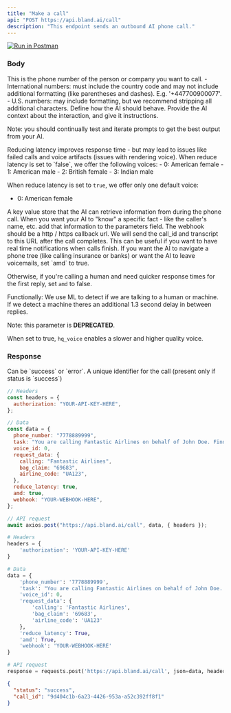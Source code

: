 ```yaml
---
title: "Make a call"
api: "POST https://api.bland.ai/call"
description: "This endpoint sends an outbound AI phone call."
---
```


[![Run in Postman](https://run.pstmn.io/button.svg)](https://app.getpostman.com/run-collection/27330001-7ac5597c-12af-4a89-a44c-65dd0ef55b5c?action=collection%2Ffork&source=rip_markdown&collection-url=entityId%3D27330001-7ac5597c-12af-4a89-a44c-65dd0ef55b5c%26entityType%3Dcollection%26workspaceId%3D79400b03-c195-4b0e-a5c8-86d5f13eea6f)

### Body

<ParamField body="phone_number" type="string" required>
  This is the phone number of the person or company you want to call. 
  - International numbers: must include the country code and may not include
  additional formatting (like parentheses and dashes). E.g. '+447700900077'.
  - U.S. numbers: may include formatting, but we recommend stripping
  all additional characters.
</ParamField>

<ParamField body="task" type="string" required>
  Define how the AI should behave. Provide the AI context about the interaction, and give it instructions. 

  Note: you should continually test and iterate prompts to get the best output from your AI.
</ParamField>

<ParamField body="reduce_latency" type="boolean" default="true">
  Reducing latency improves response time - but may lead to issues like failed
  calls and voice artifacts (issues with rendering voice).
</ParamField>

<ParamField body="voice_id" type="number" default="0">
  When reduce latency is set to `false`, we offer the following voices:
  - 0: American female
  - 1: American male
  - 2: British female
  - 3: Indian male
  
  When reduce latency is set to `true`, we offer only one default voice:
  - 0: American female
</ParamField>

<ParamField body="request_data" type="object">
  A key value store that the AI can retrieve information from during the phone call. When you want your AI to "know" a specific fact - like the caller's name, etc. add that information to the parameters field.
</ParamField>

<ParamField body="webhook" type="string">
  The webhook should be a http / https callback url. We will send the call_id and transcript to this URL after the call completes. This can be useful if you want to have real time notifications when calls finish.
</ParamField>

<ParamField body="amd" type="boolean" default="false">
  If you want the AI to navigate a phone tree (like calling insurance or banks) or want the AI to leave voicemails, set `amd` to true.

  Otherwise, if you're calling a human and need quicker response times for the first reply, set `amd` to false.

  Functionally: We use ML to detect if we are talking to a human or machine. If we detect a machine theres an additional 1.3 second delay in between replies.
</ParamField>

<ParamField body="hq_voice" type="boolean" default="false">
  Note: this parameter is <strong>DEPRECATED</strong>. 

  When set to true, `hq_voice` enables a slower and higher quality voice.
</ParamField>

### Response

<ResponseField name="status" type="string">
  Can be `success` or `error`.
</ResponseField>

<ResponseField name="call_id" type="string">
  A unique identifier for the call (present only if status is `success`)
</ResponseField>

<RequestExample>

```javascript SendCall.js
// Headers
const headers = {
  authorization: "YOUR-API-KEY-HERE",
};

// Data
const data = {
  phone_number: "7778889999",
  task: "You are calling Fantastic Airlines on behalf of John Doe. Find out where John's Bags are located.",
  voice_id: 0,
  request_data: {
    calling: "Fantastic Airlines",
    bag_claim: "69683",
    airline_code: "UA123",
  },
  reduce_latency: true,
  amd: true,
  webhook: "YOUR-WEBHOOK-HERE",
};

// API request
await axios.post("https://api.bland.ai/call", data, { headers });
```

```python SendCall.py
# Headers
headers = {
    'authorization': 'YOUR-API-KEY-HERE'
}

# Data
data = {
    'phone_number': '7778889999',
    'task': "You are calling Fantastic Airlines on behalf of John Doe. Find out where John's Bags are located.",
    'voice_id': 0,
    'request_data': {
        'calling': 'Fantastic Airlines',
        'bag_claim': '69683',
        'airline_code': 'UA123'
    },
    'reduce_latency': True,
    'amd': True,
    'webhook': 'YOUR-WEBHOOK-HERE'
}

# API request
response = requests.post('https://api.bland.ai/call', json=data, headers=headers)
```

</RequestExample>

<ResponseExample>

```json Response
{
  "status": "success",
  "call_id": "9d404c1b-6a23-4426-953a-a52c392ff8f1"
}
```

</ResponseExample>
